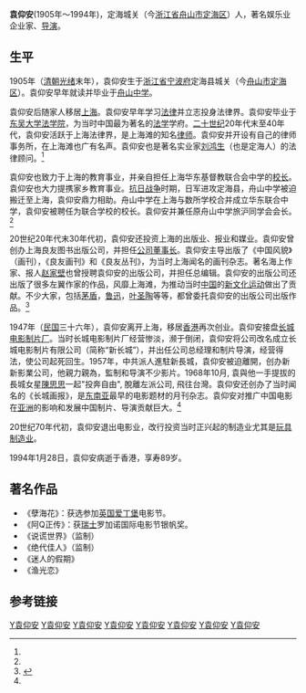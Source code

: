 '''袁仰安'''(1905年～1994年)，定海城关（今[[浙江省|浙江省]][[舟山市|舟山市]][[定海区|定海区]]）人，著名娱乐业企业家、[[导演|导演]]。

== 生平 ==
1905年（[[清朝|清朝]][[光绪|光绪]]末年），袁仰安生于[[浙江省|浙江省]][[宁波府|宁波府]]定海县城关（今[[舟山市|舟山市]][[定海区|定海区]]）。袁仰安早年就读并毕业于[[舟山中学|舟山中学]]。

袁仰安后随家人移居[[上海|上海]]。袁仰安早年学习[[法律|法律]]并立志投身法律界。袁仰安毕业于[[東吳大學_(蘇州)|东吴大学]][[法学院|法学院]]，为当时中国最为著名的[[法学|法学]]学府。[[二十世纪|二十世纪]]20年代末至40年代，袁仰安活跃于上海法律界，是上海滩的知名[[律师|律师]]。袁仰安并开设有自己的律师事务所，在上海滩也广有名声。袁仰安也是著名实业家[[刘鸿生|刘鸿生]]（也是定海人）的法律顾问。<ref name="袁仰安 生平"/>

袁仰安也致力于上海的教育事业，并亲自担任上海华东基督教联合会中学的[[校长|校长]]。袁仰安也大力提携家乡教育事业。[[抗日战争|抗日战争]]时期，日军进攻定海县，舟山中学被迫搬迁至上海，袁仰安鼎力相助。舟山中学在上海与数所学校合并成立华东联合中学，袁仰安被聘任为联合学校的校长。袁仰安并兼任原舟山中学旅沪同学会会长。<ref name="袁仰安 生平"/> 

20世纪20年代末30年代初，袁仰安还投资上海的出版业、报业和媒业。袁仰安曾创办上海良友图书出版公司，并担任[[公司|公司]][[董事长|董事长]]。袁仰安主导出版了《中国风貌》（画刊），《良友画刊》和《良友丛刊》，为当时上海闻名的画刊杂志。著名海上作家、报人[[赵家壁|赵家壁]]也曾授聘袁仰安的出版公司，并担任总编辑。袁仰安的出版公司还出版了很多左翼作家的作品，风靡上海滩，为推动当时[[中国|中国]]的[[新文化运动|新文化运动]]做出了贡献。不少大家，包括[[茅盾|茅盾]]，[[鲁迅|鲁迅]]，[[叶圣陶|叶圣陶]]等等，都曾委托袁仰安的出版公司出版作品。<ref name="袁仰安 生平">{{cite web |url=http://dhnews.zjol.com.cn/dhnews/system/2009/10/09/011474403.shtml |title=出版、电影界巨擘袁仰安 |format=shtml |publisher=定海新闻网 |date=2009-10-09 |accessdate=2010年5月15日 }}{{Dead link|date=2020年1月 |bot=InternetArchiveBot |fix-attempted=yes }}</ref>

1947年（[[中華民國|民国]]三十六年），袁仰安离开上海，移居[[香港|香港]]再次创业。袁仰安接盘[[长城制片公司|长城电影制片厂]]。当时长城电影制片厂经营惨淡，濒于倒闭，袁仰安将公司改名成立长城电影制片有限公司（简称“新长城”），并出任公司总经理和制片导演，经营得法，使公司起死回生。1957年，中共派人進駐新長城，袁仰安被迫離開，创办新新影業公司，他親力親為，監制和导演不少影片。1968年10月, 袁與他一手提拔的長城女星[[陳思思_(演員)|陳思思]]一起"投奔自由", 脫離左派公司, 飛往台灣。袁仰安还创办了当时闻名的《长城画报》，是[[东南亚|东南亚]]最早的电影题材的月刊杂志。袁仰安对推广中国电影在[[亚洲|亚洲]]的影响和发展中国制片、导演贡献巨大。<ref name="袁仰安 生平"/>

20世纪70年代初，袁仰安退出电影业，改行投资当时正兴起的制造业尤其是[[玩具|玩具]][[制造业|制造业]]。

1994年1月28日，袁仰安病逝于香港，享寿89岁。

==著名作品==
*《孽海花》：获选参加[[英国|英国]][[爱丁堡|爱丁堡]]电影节。
*《阿Q正传》：获[[瑞士|瑞士]]罗加诺国际电影节银帆奖。
* 《说谎世界》（监制）
* 《绝代佳人》（监制）
*《迷人的假期》
*《渔光恋》 
==参考链接==
{{reflist}}

[[Category:舟山人|Y袁仰安]]
[[Category:宁波人|Y袁仰安]]
[[Category:定海人|Y袁仰安]]
[[Category:香港导演|Y袁仰安]]
[[Category:香港宁波人|Y袁仰安]]
[[Category:1905年出生|Y袁仰安]]
[[Category:1994年逝世|Y袁仰安]]
[[Category:中国导演|Y袁仰安]]